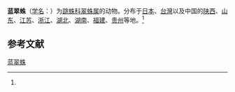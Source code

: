 {{Speciesbox
| name = 蓝翠蛛
| status = 
| status_system = 
| image = Siler_cupreus.jpg
| image_width = 200px
| genus = Siler
| species = cupreus
| authority = (Simon, 1889)<ref name=id14867>{{cite web| url =http://www.bioinfo.cn/db05/BjdwSpecies.php?action=view&id=14867| title =蓝翠蛛| work =《中国动物物种编目数据库》| publisher =中国科学院微生物研究所| author =中国科学院动物研究所| accessdate =2009-04-28| deadurl =yes| archiveurl =https://web.archive.org/web/20160305024830/http://www.bioinfo.cn/db05/BjdwSpecies.php?action=view&id=14867| archivedate =2016-03-05}}</ref>
}}

'''蓝翠蛛'''（[[学名|学名]]：{{lang|la|''Siler cupreus''}}）为[[跳蛛科|跳蛛科]][[翠蛛属|翠蛛属]]的动物。分布于[[日本|日本]]、[[台灣|台灣]]以及中国的[[陕西|陕西]]、[[山东|山东]]、[[江苏|江苏]]、[[浙江|浙江]]、[[湖北|湖北]]、[[湖南|湖南]]、[[福建|福建]]、[[贵州|贵州]]等地。<ref name=id14867/>

== 参考文献 ==
{{reflist}}

{{Commons category|Siler cupreus}}
{{Wikispecies|Siler cupreus}}
{{Taxonbar|from=Q759242}}

[[Category:翠蛛属|蓝翠蛛]]


{{蜘蛛小作品}}